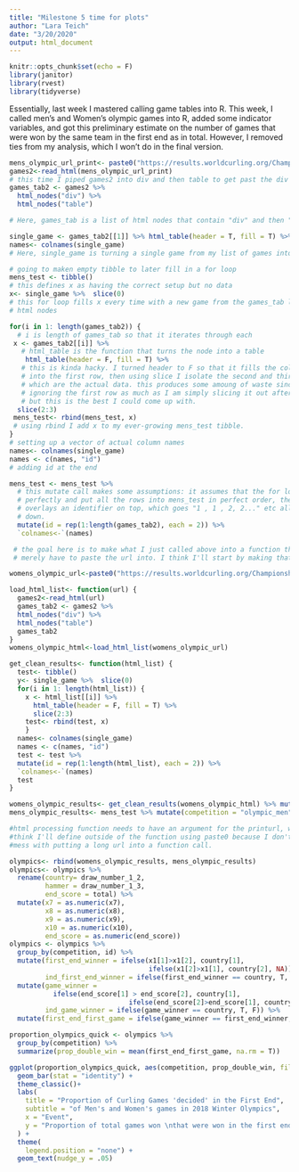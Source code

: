 ```yaml
---
title: "Milestone 5 time for plots"
author: "Lara Teich"
date: "3/20/2020"
output: html_document
---
```

```r
knitr::opts_chunk$set(echo = F)
library(janitor)
library(rvest)
library(tidyverse)
```
 Essentially,  last week I mastered calling game tables into R. This week, I called men's and Women's olympic games into R, added some indicator variables, and got this preliminary estimate on the number of games that were won by the same team in the first end as in total. However, I removed ties from my analysis, which I won't do in the final version. 
```r
mens_olympic_url_print<- paste0("https://results.worldcurling.org/Championship/DisplayResults?tournamentId=560&associationId=0&teamNumber=0&drawNumber=0")
games2<-read_html(mens_olympic_url_print)
# this time I piped games2 into div and then table to get past the div barrier. 
games_tab2 <- games2 %>% 
  html_nodes("div") %>%
  html_nodes("table")

# Here, games_tab is a list of html nodes that contain "div" and then "table", singling out all of the results of the games.

single_game <- games_tab2[[1]] %>% html_table(header = T, fill = T) %>% clean_names()
names<- colnames(single_game)
# Here, single_game is turning a single game from my list of games into a tibble. I need to make this work for ALL the games in the doc

```
```r
# going to maken empty tibble to later fill in a for loop
mens_test <- tibble()
# this defines x as having the correct setup but no data
x<- single_game %>%  slice(0)
# this for loop fills x every time with a new game from the games_tab list of
# html nodes

for(i in 1: length(games_tab2)) {
  # i is length of games_tab so that it iterates through each
 x <- games_tab2[[i]] %>% 
   # html_table is the function that turns the node into a table
    html_table(header = F, fill = T) %>%
   # this is kinda hacky. I turned header to F so that it fills the column names
   # into the first row, then using slice I isolate the second and third rows,
   # which are the actual data. this produces some amoung of waste since I'm not
   # ignoring the first row as much as I am simply slicing it out after wards,
   # but this is the best I could come up with.
  slice(2:3) 
 mens_test<- rbind(mens_test, x)
 # using rbind I add x to my ever-growing mens_test tibble. 
}
# setting up a vector of actual column names
names<- colnames(single_game)
names <- c(names, "id")
# adding id at the end

mens_test <- mens_test %>% 
  # this mutate call makes some assumptions: it assumes that the for loop worked
  # perfectly and put all the rows into mens_test in perfect order, then this
  # overlays an identifier on top, which goes "1 , 1 , 2, 2..." etc all the way
  # down.
  mutate(id = rep(1:length(games_tab2), each = 2)) %>% 
  `colnames<-`(names)


```

```r
 # the goal here is to make what I just called above into a function that I
 # merely have to paste the url into. I think I'll start by making that function

womens_olympic_url<-paste0("https://results.worldcurling.org/Championship/DisplayResults?tournamentId=561&associationId=0&teamNumber=0&drawNumber=0")

load_html_list<- function(url) {
  games2<-read_html(url)
  games_tab2 <- games2 %>% 
  html_nodes("div") %>%
  html_nodes("table")
  games_tab2
}
womens_olympic_html<-load_html_list(womens_olympic_url)

get_clean_results<- function(html_list) {
  test<- tibble()
  y<- single_game %>%  slice(0)
  for(i in 1: length(html_list)) {
    x <- html_list[[i]] %>% 
      html_table(header = F, fill = T) %>%
      slice(2:3)
    test<- rbind(test, x)
    }
  names<- colnames(single_game)
  names <- c(names, "id")
  test <- test %>% 
  mutate(id = rep(1:length(html_list), each = 2)) %>% 
  `colnames<-`(names)
  test
}

womens_olympic_results<- get_clean_results(womens_olympic_html) %>% mutate(competition = "olympic_women")
mens_olympic_results<- mens_test %>% mutate(competition = "olympic_men")

#html processing function needs to have an argument for the printurl, which I
#think I'll define outside of the function using paste0 because I don't want to
#mess with putting a long url into a function call.

```

```r
olympics<- rbind(womens_olympic_results, mens_olympic_results)
olympics<- olympics %>% 
  rename(country= draw_number_1_2, 
         hammer = draw_number_1_3, 
         end_score = total) %>% 
  mutate(x7 = as.numeric(x7), 
         x8 = as.numeric(x8), 
         x9 = as.numeric(x9), 
         x10 = as.numeric(x10),
         end_score = as.numeric(end_score))
olympics <- olympics %>% 
  group_by(competition, id) %>% 
  mutate(first_end_winner = ifelse(x1[1]>x1[2], country[1], 
                                   ifelse(x1[2]>x1[1], country[2], NA)),
         ind_first_end_winner = ifelse(first_end_winner == country, T, F)) %>% 
  mutate(game_winner = 
           ifelse(end_score[1] > end_score[2], country[1], 
                              ifelse(end_score[2]>end_score[1], country[2], NA)), 
         ind_game_winner = ifelse(game_winner == country, T, F)) %>% 
  mutate(first_end_first_game = ifelse(game_winner == first_end_winner, T, F))

```
```r
proportion_olympics_quick <- olympics %>% 
  group_by(competition) %>% 
  summarize(prop_double_win = mean(first_end_first_game, na.rm = T))

ggplot(proportion_olympics_quick, aes(competition, prop_double_win, fill = competition, label = round(prop_double_win, digits = 3))) + 
  geom_bar(stat = "identity") + 
  theme_classic()+
  labs(
    title = "Proportion of Curling Games 'decided' in the First End", 
    subtitle = "of Men's and Women's games in 2018 Winter Olympics", 
    x = "Event", 
    y = "Proportion of total games won \nthat were won in the first end"
  ) + 
  theme(
    legend.position = "none") +
  geom_text(nudge_y = .05)
```


